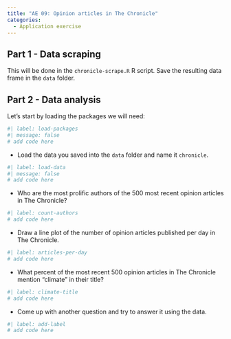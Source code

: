 ```yaml
---
title: "AE 09: Opinion articles in The Chronicle"
categories: 
  - Application exercise
---
```


## Part 1 - Data scraping

This will be done in the `chronicle-scrape.R` R script.
Save the resulting data frame in the `data` folder.

## Part 2 - Data analysis

Let's start by loading the packages we will need:

```r
#| label: load-packages
#| message: false
# add code here
```

-   Load the data you saved into the `data` folder and name it `chronicle`.

```r
#| label: load-data
#| message: false
# add code here
```

-   Who are the most prolific authors of the 500 most recent opinion articles in The Chronicle?

```r
#| label: count-authors
# add code here
```

-   Draw a line plot of the number of opinion articles published per day in The Chronicle.

```r
#| label: articles-per-day
# add code here
```

-   What percent of the most recent 500 opinion articles in The Chronicle mention "climate" in their title?

```r
#| label: climate-title
# add code here
```

-   Come up with another question and try to answer it using the data.

```r
#| label: add-label
# add code here
```
